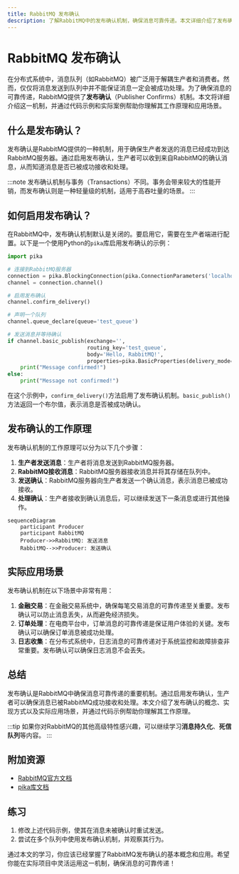 ```yaml
---
title: RabbitMQ 发布确认
description: 了解RabbitMQ中的发布确认机制，确保消息可靠传递。本文详细介绍了发布确认的概念、实现方式以及实际应用场景。
---
```


# RabbitMQ 发布确认

在分布式系统中，消息队列（如RabbitMQ）被广泛用于解耦生产者和消费者。然而，仅仅将消息发送到队列中并不能保证消息一定会被成功处理。为了确保消息的可靠传递，RabbitMQ提供了**发布确认**（Publisher Confirms）机制。本文将详细介绍这一机制，并通过代码示例和实际案例帮助你理解其工作原理和应用场景。

## 什么是发布确认？

发布确认是RabbitMQ提供的一种机制，用于确保生产者发送的消息已经成功到达RabbitMQ服务器。通过启用发布确认，生产者可以收到来自RabbitMQ的确认消息，从而知道消息是否已被成功接收和处理。

:::note
发布确认机制与事务（Transactions）不同。事务会带来较大的性能开销，而发布确认则是一种轻量级的机制，适用于高吞吐量的场景。
:::

## 如何启用发布确认？

在RabbitMQ中，发布确认机制默认是关闭的。要启用它，需要在生产者端进行配置。以下是一个使用Python的`pika`库启用发布确认的示例：

```python
import pika

# 连接到RabbitMQ服务器
connection = pika.BlockingConnection(pika.ConnectionParameters('localhost'))
channel = connection.channel()

# 启用发布确认
channel.confirm_delivery()

# 声明一个队列
channel.queue_declare(queue='test_queue')

# 发送消息并等待确认
if channel.basic_publish(exchange='',
                         routing_key='test_queue',
                         body='Hello, RabbitMQ!',
                         properties=pika.BasicProperties(delivery_mode=2)):  # 持久化消息
    print("Message confirmed!")
else:
    print("Message not confirmed!")
```

在这个示例中，`confirm_delivery()`方法启用了发布确认机制。`basic_publish()`方法返回一个布尔值，表示消息是否被成功确认。

## 发布确认的工作原理

发布确认机制的工作原理可以分为以下几个步骤：

1. **生产者发送消息**：生产者将消息发送到RabbitMQ服务器。
2. **RabbitMQ接收消息**：RabbitMQ服务器接收消息并将其存储在队列中。
3. **发送确认**：RabbitMQ服务器向生产者发送一个确认消息，表示消息已被成功接收。
4. **处理确认**：生产者接收到确认消息后，可以继续发送下一条消息或进行其他操作。

```mermaid
sequenceDiagram
    participant Producer
    participant RabbitMQ
    Producer->>RabbitMQ: 发送消息
    RabbitMQ-->>Producer: 发送确认
```

## 实际应用场景

发布确认机制在以下场景中非常有用：

1. **金融交易**：在金融交易系统中，确保每笔交易消息的可靠传递至关重要。发布确认可以防止消息丢失，从而避免经济损失。
2. **订单处理**：在电商平台中，订单消息的可靠传递是保证用户体验的关键。发布确认可以确保订单消息被成功处理。
3. **日志收集**：在分布式系统中，日志消息的可靠传递对于系统监控和故障排查非常重要。发布确认可以确保日志消息不会丢失。

## 总结

发布确认是RabbitMQ中确保消息可靠传递的重要机制。通过启用发布确认，生产者可以确保消息已被RabbitMQ成功接收和处理。本文介绍了发布确认的概念、实现方式以及实际应用场景，并通过代码示例帮助你理解其工作原理。

:::tip
如果你对RabbitMQ的其他高级特性感兴趣，可以继续学习**消息持久化**、**死信队列**等内容。
:::

## 附加资源

- [RabbitMQ官方文档](https://www.rabbitmq.com/documentation.html)
- [pika库文档](https://pika.readthedocs.io/en/stable/)

## 练习

1. 修改上述代码示例，使其在消息未被确认时重试发送。
2. 尝试在多个队列中使用发布确认机制，并观察其行为。

通过本文的学习，你应该已经掌握了RabbitMQ发布确认的基本概念和应用。希望你能在实际项目中灵活运用这一机制，确保消息的可靠传递！